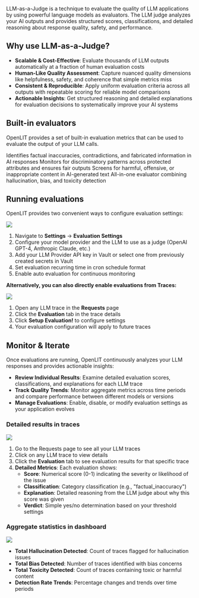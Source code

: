 LLM-as-a-Judge is a technique to evaluate the quality of LLM applications by using powerful language models as evaluators. The LLM judge analyzes your AI outputs and provides structured scores, classifications, and detailed reasoning about response quality, safety, and performance.

## Why use LLM-as-a-Judge?

- **Scalable & Cost-Effective**: Evaluate thousands of LLM outputs automatically at a fraction of human evaluation costs
- **Human-Like Quality Assessment**: Capture nuanced quality dimensions like helpfulness, safety, and coherence that simple metrics miss
- **Consistent & Reproducible**: Apply uniform evaluation criteria across all outputs with repeatable scoring for reliable model comparisons
- **Actionable Insights**: Get structured reasoning and detailed explanations for evaluation decisions to systematically improve your AI systems

## Built-in evaluators

OpenLIT provides a set of built-in evaluation metrics that can be used to evaluate the output of your LLM calls.


<CardGroup cols={2}>
  <Card title="Hallucination detection" icon="circle-exclamation">
    Identifies factual inaccuracies, contradictions, and fabricated information in AI responses
  </Card>
  <Card title="Bias detection" icon="people-arrows">
    Monitors for discriminatory patterns across protected attributes and ensures fair outputs
  </Card>
  <Card title="Toxicity detection" icon="shield-virus">
    Screens for harmful, offensive, or inappropriate content in AI-generated text
  </Card>
  <Card title="Combined analysis" icon="border-all">
    All-in-one evaluator combining hallucination, bias, and toxicity detection
  </Card>
</CardGroup>

## Running evaluations

OpenLIT provides two convenient ways to configure evaluation settings:

<Frame>
  <img src="/images/setup-auto-evals-from-settings.png" />
</Frame>

1. Navigate to **Settings** → **Evaluation Settings**
2. Configure your model provider and the LLM to use as a judge (OpenAI GPT-4, Anthropic Claude, etc.)
3. Add your LLM Provider API key in Vault or select one from previously created secrets in Vault
4. Set evaluation recurring time in cron schedule format
5. Enable auto evaluation for continuous monitoring

**Alternatively, you can also directly enable evaluations from Traces:**  

<Frame>
  <img src="/images/setup-auto-evals-from-trace.png" />
</Frame>

1. Open any LLM trace in the **Requests** page
2. Click the **Evaluation** tab in the trace details
3. Click **Setup Evaluation!** to configure settings
4. Your evaluation configuration will apply to future traces

## Monitor & Iterate

Once evaluations are running, OpenLIT continuously analyzes your LLM responses and provides actionable insights:

- **Review Individual Results**: Examine detailed evaluation scores, classifications, and explanations for each LLM trace
- **Track Quality Trends**: Monitor aggregate metrics across time periods and compare performance between different models or versions
- **Manage Evaluations**: Enable, disable, or modify evaluation settings as your application evolves

### Detailed results in traces

<Frame>
  <img src="/images/auto-evals-result.png" />
</Frame>

1. Go to the Requests page to see all your LLM traces
2. Click on any LLM trace to view details
3. Click the **Evaluation** tab to see evaluation results for that specific trace
4. **Detailed Metrics**: Each evaluation shows:
   - **Score**: Numerical score (0-1) indicating the severity or likelihood of the issue
   - **Classification**: Category classification (e.g., "factual_inaccuracy")
   - **Explanation**: Detailed reasoning from the LLM judge about why this score was given
   - **Verdict**: Simple yes/no determination based on your threshold settings

### Aggregate statistics in dashboard

<Frame>
  <img src="/images/auto-evals-dashboard.png" />
</Frame>

- **Total Hallucination Detected**: Count of traces flagged for hallucination issues
- **Total Bias Detected**: Number of traces identified with bias concerns  
- **Total Toxicity Detected**: Count of traces containing toxic or harmful content
- **Detection Rate Trends**: Percentage changes and trends over time periods
